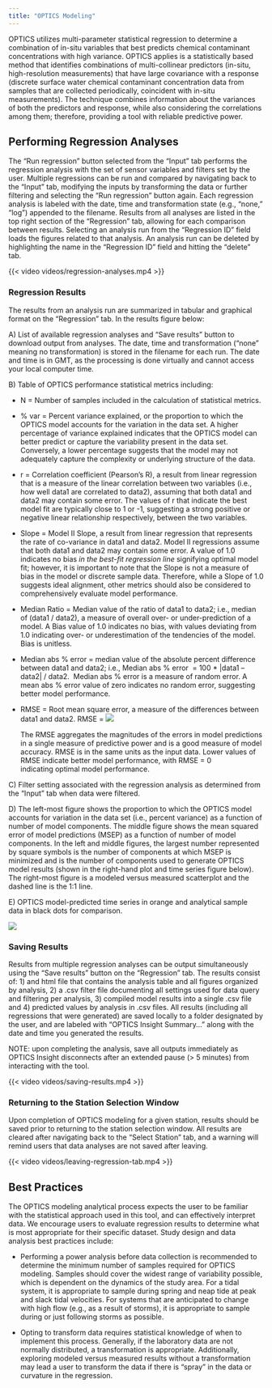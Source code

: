 ---
title: "OPTICS Modeling"
---

OPTICS utilizes multi-parameter statistical regression to determine a combination of in-situ variables that best predicts chemical contaminant concentrations with high variance. OPTICS applies is a statistically based method that identifies combinations of multi-collinear predictors (in-situ, high-resolution measurements) that have large covariance with a response (discrete surface water chemical contaminant concentration data from samples that are collected periodically, coincident with in-situ measurements). The technique combines information about the variances of both the predictors and response, while also considering the correlations among them; therefore, providing a tool with reliable predictive power.

## **Performing Regression Analyses**

The "Run regression" button selected from the "Input" tab performs the regression analysis with the set of sensor variables and filters set by the user. Multiple regressions can be run and compared by navigating back to the "Input" tab, modifying the inputs by transforming the data or further filtering and selecting the "Run regression" button again. Each regression analysis is labeled with the date, time and transformation state (e.g., "none," "log") appended to the filename. Results from all analyses are listed in the top right section of the "Regression" tab, allowing for each comparison between results. Selecting an analysis run from the "Regression ID" field loads the figures related to that analysis. An analysis run can be deleted by highlighting the name in the "Regression ID" field and hitting the "delete" tab.

{{< video videos/regression-analyses.mp4 >}}

### Regression Results

The results from an analysis run are summarized in tabular and graphical format on the "Regression" tab. In the results figure below:

A\) List of available regression analyses and "Save results" button to download output from analyses. The date, time and transformation ("none" meaning no transformation) is stored in the filename for each run. The date and time is in GMT, as the processing is done virtually and cannot access your local computer time.

B\) Table of OPTICS performance statistical metrics including:

-   N = Number of samples included in the calculation of statistical metrics.

-   \% var = Percent variance explained, or the proportion to which the OPTICS model accounts for the variation in the data set. A higher percentage of variance explained indicates that the OPTICS model can better predict or capture the variability present in the data set. Conversely, a lower percentage suggests that the model may not adequately capture the complexity or underlying structure of the data.

-   r = Correlation coefficient (Pearson’s R), a result from linear regression that is a measure of the linear correlation between two variables (i.e., how well data1 are correlated to data2), assuming that both data1 and data2 may contain some error. The values of r that indicate the best model fit are typically close to 1 or -1, suggesting a strong positive or negative linear relationship respectively, between the two variables.

-   Slope = Model II Slope, a result from linear regression that represents the rate of co-variance in data1 and data2. Model II regressions assume that both data1 and data2 may contain some error. A value of 1.0 indicates no bias *in the best-fit regression line* signifying optimal model fit; however, it is important to note that the Slope is not a measure of bias in the model or discrete sample data. Therefore, while a Slope of 1.0 suggests ideal alignment, other metrics should also be considered to comprehensively evaluate model performance.

-   Median Ratio = Median value of the ratio of data1 to data2; i.e., median of (data1 / data2), a measure of overall over- or under-prediction of a model. A Bias value of 1.0 indicates no bias, with values deviating from 1.0 indicating over- or underestimation of the tendencies of the model. Bias is unitless.

-   Median abs % error = median value of the absolute percent difference between data1 and data2; i.e., Median abs % error  = 100 \* \|data1 – data2\| / data2.  Median abs % error is a measure of random error. A mean abs % error value of zero indicates no random error, suggesting better model performance.

-   RMSE = Root mean square error, a measure of the differences between data1 and data2. RMSE = ![](images/RMSE.png)

    The RMSE aggregates the magnitudes of the errors in model predictions in a single measure of predictive power and is a good measure of model accuracy. RMSE is in the same units as the input data. Lower values of RMSE indicate better model performance, with RMSE = 0 indicating optimal model performance.

C\) Filter setting associated with the regression analysis as determined from the "Input" tab when data were filtered.

D\) The left-most figure shows the proportion to which the OPTICS model accounts for variation in the data set (i.e., percent variance) as a function of number of model components. The middle figure shows the mean squared error of model predictions (MSEP) as a function of number of model components. In the left and middle figures, the largest number represented by square symbols is the number of components at which MSEP is minimized and is the number of components used to generate OPTICS model results (shown in the right-hand plot and time series figure below). The right-most figure is a modeled versus measured scatterplot and the dashed line is the 1:1 line.

E\) OPTICS model-predicted time series in orange and analytical sample data in black dots for comparison.

![](images/regression-tab.png){fig-align="center"}

### Saving Results

Results from multiple regression analyses can be output simultaneously using the "Save results" button on the "Regression" tab. The results consist of: 1) and html file that contains the analysis table and all figures organized by analysis, 2) a .csv filter file documenting all settings used for data query and filtering per analysis, 3) compiled model results into a single .csv file and 4) predicted values by analysis in .csv files. All results (including all regressions that were generated) are saved locally to a folder designated by the user, and are labeled with "OPTICS Insight Summary..." along with the date and time you generated the results.

NOTE: upon completing the analysis, save all outputs immediately as OPTICS Insight disconnects after an extended pause (\> 5 minutes) from interacting with the tool.

{{< video videos/saving-results.mp4 >}}

### Returning to the Station Selection Window

Upon completion of OPTICS modeling for a given station, results should be saved prior to returning to the station selection window. All results are cleared after navigating back to the "Select Station" tab, and a warning will remind users that data analyses are not saved after leaving.

{{< video videos/leaving-regression-tab.mp4 >}}

## **Best Practices**

The OPTICS modeling analytical process expects the user to be familiar with the statistical approach used in this tool, and can effectively interpret data. We encourage users to evaluate regression results to determine what is most appropriate for their specific dataset. Study design and data analysis best practices include:

-   Performing a power analysis before data collection is recommended to determine the minimum number of samples required for OPTICS modeling. Samples should cover the widest range of variability possible, which is dependent on the dynamics of the study area. For a tidal system, it is appropriate to sample during spring and neap tide at peak and slack tidal velocities. For systems that are anticipated to change with high flow (e.g., as a result of storms), it is appropriate to sample during or just following storms as possible.

-   Opting to transform data requires statistical knowledge of when to implement this process. Generally, if the laboratory data are not normally distributed, a transformation is appropriate. Additionally, exploring modeled versus measured results without a transformation may lead a user to transform the data if there is "spray" in the data or curvature in the regression.
